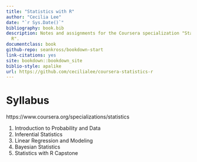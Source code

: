 ```yaml
--- 
title: "Statistics with R"
author: "Cecilia Lee"
date: "`r Sys.Date()`"
bibliography: book.bib
description: Notes and assignments for the Coursera specialization "Statistics with
  R".
documentclass: book
github-repo: seankross/bookdown-start
link-citations: yes
site: bookdown::bookdown_site
biblio-style: apalike
url: https://github.com/cecilialee/coursera-statistics-r
---
```


# Syllabus {-}

https://www.coursera.org/specializations/statistics

1. Introduction to Probability and Data
2. Inferential Statistics
3. Linear Regression and Modeling 
4. Bayesian Statistics
5. Statistics with R Capstone
